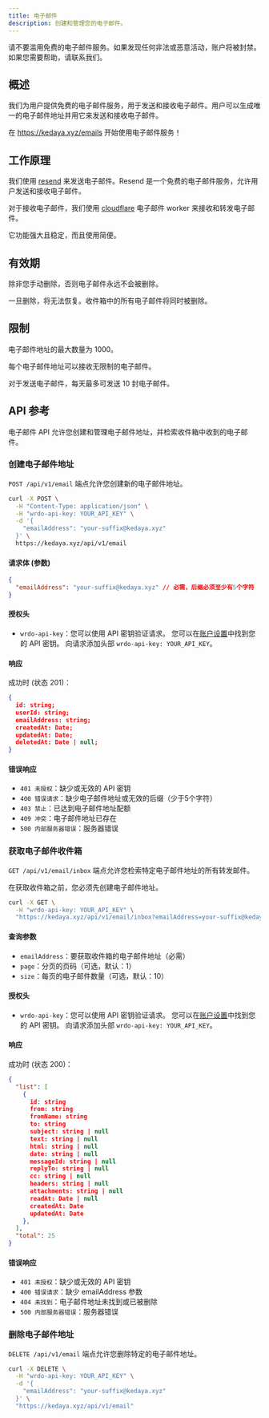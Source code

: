 ---
title: 电子邮件
description: 创建和管理您的电子邮件。
---

<Callout type="warning" twClass="mt-0">
  请不要滥用免费的电子邮件服务。如果发现任何非法或恶意活动，账户将被封禁。如果您需要帮助，请联系我们。
</Callout>

## 概述

我们为用户提供免费的电子邮件服务，用于发送和接收电子邮件。用户可以生成唯一的电子邮件地址并用它来发送和接收电子邮件。

在 https://kedaya.xyz/emails 开始使用电子邮件服务！


## 工作原理

我们使用 [resend](https://resend.com/) 来发送电子邮件。Resend 是一个免费的电子邮件服务，允许用户发送和接收电子邮件。

对于接收电子邮件，我们使用 [cloudflare](https://workers.cloudflare.com/) 电子邮件 worker 来接收和转发电子邮件。

它功能强大且稳定，而且使用简便。

## 有效期

除非您手动删除，否则电子邮件永远不会被删除。

一旦删除，将无法恢复。收件箱中的所有电子邮件将同时被删除。

## 限制

电子邮件地址的最大数量为 1000。

每个电子邮件地址可以接收无限制的电子邮件。

对于发送电子邮件，每天最多可发送 10 封电子邮件。

## API 参考

电子邮件 API 允许您创建和管理电子邮件地址，并检索收件箱中收到的电子邮件。

### 创建电子邮件地址

`POST /api/v1/email` 端点允许您创建新的电子邮件地址。

```bash
curl -X POST \
  -H "Content-Type: application/json" \
  -H "wrdo-api-key: YOUR_API_KEY" \
  -d '{
    "emailAddress": "your-suffix@kedaya.xyz"
  }' \
  https://kedaya.xyz/api/v1/email
```

#### 请求体 (参数)

```json
{
  "emailAddress": "your-suffix@kedaya.xyz" // 必需，后缀必须至少有5个字符
}
```

#### 授权头

- `wrdo-api-key`：您可以使用 API 密钥验证请求。
您可以在[账户设置](/dashboard/settings)中找到您的 API 密钥。
向请求添加头部 `wrdo-api-key: YOUR_API_KEY`。

#### 响应

成功时 (状态 201)：
```json
{
  id: string;
  userId: string;
  emailAddress: string;
  createdAt: Date;
  updatedAt: Date;
  deletedAt: Date | null;
}
```

#### 错误响应

- `401 未授权`：缺少或无效的 API 密钥
- `400 错误请求`：缺少电子邮件地址或无效的后缀（少于5个字符）
- `403 禁止`：已达到电子邮件地址配额
- `409 冲突`：电子邮件地址已存在
- `500 内部服务器错误`：服务器错误

### 获取电子邮件收件箱

`GET /api/v1/email/inbox` 端点允许您检索特定电子邮件地址的所有转发邮件。

<Callout type="warning" twClass="mt-0">
  在获取收件箱之前，您必须先创建电子邮件地址。
</Callout>

```bash
curl -X GET \
  -H "wrdo-api-key: YOUR_API_KEY" \
  "https://kedaya.xyz/api/v1/email/inbox?emailAddress=your-suffix@kedaya.xyz&page=1&size=10"
```

#### 查询参数

- `emailAddress`：要获取收件箱的电子邮件地址（必需）
- `page`：分页的页码（可选，默认：1）
- `size`：每页的电子邮件数量（可选，默认：10）

#### 授权头

- `wrdo-api-key`：您可以使用 API 密钥验证请求。
您可以在[账户设置](/dashboard/settings)中找到您的 API 密钥。
向请求添加头部 `wrdo-api-key: YOUR_API_KEY`。

#### 响应

成功时 (状态 200)：
```json
{
  "list": [
    {
      id: string
      from: string
      fromName: string
      to: string
      subject: string | null
      text: string | null
      html: string | null
      date: string | null
      messageId: string | null
      replyTo: string | null
      cc: string | null
      headers: string | null
      attachments: string | null
      readAt: Date | null
      createdAt: Date
      updatedAt: Date
    },
  ],
  "total": 25
}
```

#### 错误响应

- `401 未授权`：缺少或无效的 API 密钥
- `400 错误请求`：缺少 emailAddress 参数
- `404 未找到`：电子邮件地址未找到或已被删除
- `500 内部服务器错误`：服务器错误

### 删除电子邮件地址

`DELETE /api/v1/email` 端点允许您删除特定的电子邮件地址。

```bash
curl -X DELETE \
  -H "wrdo-api-key: YOUR_API_KEY" \
  -d '{
    "emailAddress": "your-suffix@kedaya.xyz"
  }' \
  "https://kedaya.xyz/api/v1/email"
```